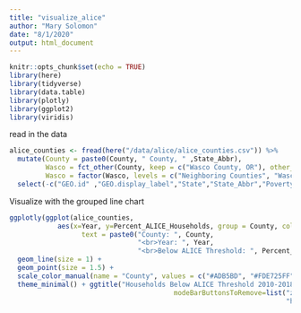 ```yaml
---
title: "visualize_alice"
author: "Mary Solomon"
date: "8/1/2020"
output: html_document
---
```


```r
knitr::opts_chunk$set(echo = TRUE)
library(here)
library(tidyverse)
library(data.table)
library(plotly)
library(ggplot2)
library(viridis)
```

read in the data
```r
alice_counties <- fread(here("/data/alice/alice_counties.csv")) %>%
  mutate(County = paste0(County, " County, " ,State_Abbr),
         Wasco = fct_other(County, keep = c("Wasco County, OR"), other_level = "Neighboring Counties"),
         Wasco = factor(Wasco, levels = c("Neighboring Counties", "Wasco County, OR"))) %>%
  select(-c("GEO.id" ,"GEO.display_label","State","State_Abbr","Poverty_Household","ALICE_Household"))
```


Visualize with the grouped line chart
```r
ggplotly(ggplot(alice_counties, 
            aes(x=Year, y=Percent_ALICE_Households, group = County, color = Wasco,
                  text = paste0("County: ", County,
                                "<br>Year: ", Year,
                                "<br>Below ALICE Threshold: ", Percent_ALICE_Households, "%"))) +
  geom_line(size = 1) + 
  geom_point(size = 1.5) +
  scale_color_manual(name = "County", values = c("#ADB5BD", "#FDE725FF")) +
  theme_minimal() + ggtitle("Households Below ALICE Threshold 2010-2018") + ylab("Below ALICE Threshold (%)") + xlab("Year"), tooltip = "text") %>% config(displayModeBar = "static", displaylogo = FALSE, 
                                         modeBarButtonsToRemove=list("zoom2d","select2d","lasso2d",
                                                                     "hoverClosestCartesian", "hoverCompareCartesian","resetScale2d"))
```

